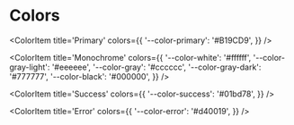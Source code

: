 
# Colors

<ColorPalette>

<ColorItem
  title='Primary'
  colors={{
    '--color-primary': '#B19CD9',
  }}
/>

<ColorItem
  title='Monochrome'
  colors={{
    '--color-white': '#ffffff',
    '--color-gray-light': '#eeeeee',
    '--color-gray': '#cccccc',
    '--color-gray-dark': '#777777',
    '--color-black': '#000000',
  }}
/>

<ColorItem
  title='Success'
  colors={{
    '--color-success': '#01bd78',
  }}
/>

<ColorItem
    title='Error'
    colors={{
      '--color-error': '#d40019',
    }}
/>
</ColorPalette>
